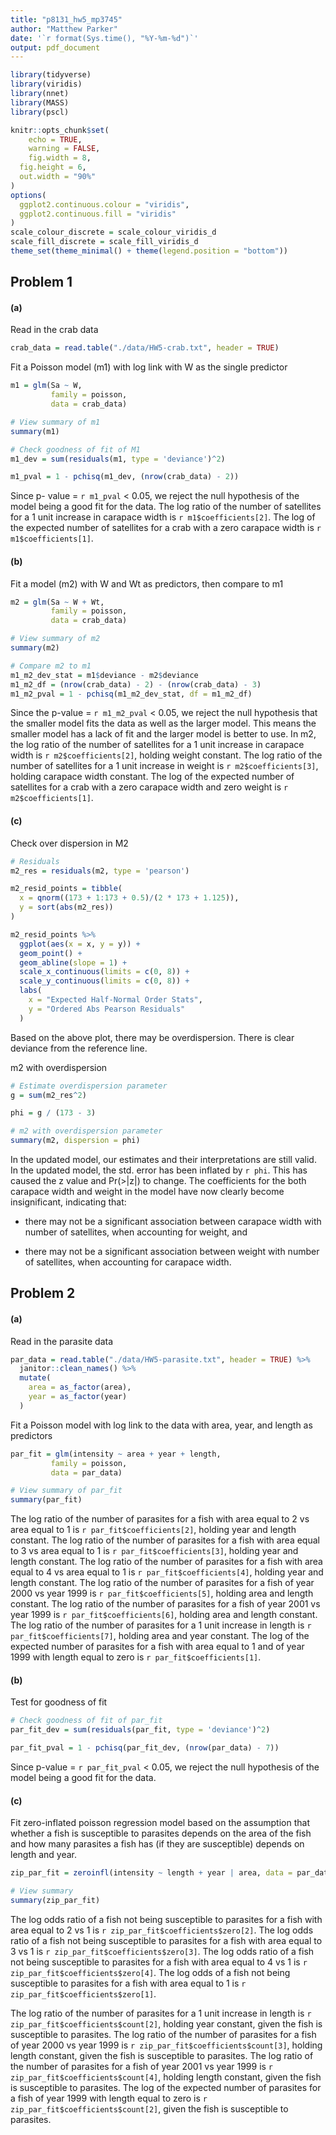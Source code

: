 ```yaml
---
title: "p8131_hw5_mp3745"
author: "Matthew Parker"
date: '`r format(Sys.time(), "%Y-%m-%d")`'
output: pdf_document
---
```


```r
library(tidyverse)
library(viridis)
library(nnet)
library(MASS)
library(pscl)

knitr::opts_chunk$set(
	echo = TRUE,
	warning = FALSE,
	fig.width = 8, 
  fig.height = 6,
  out.width = "90%"
)
options(
  ggplot2.continuous.colour = "viridis",
  ggplot2.continuous.fill = "viridis"
)
scale_colour_discrete = scale_colour_viridis_d
scale_fill_discrete = scale_fill_viridis_d
theme_set(theme_minimal() + theme(legend.position = "bottom"))
```

## Problem 1

#### (a)

Read in the crab data
```r
crab_data = read.table("./data/HW5-crab.txt", header = TRUE)
```


Fit a Poisson model (m1) with log link with W as the single predictor
```r
m1 = glm(Sa ~ W, 
         family = poisson, 
         data = crab_data) 

# View summary of m1
summary(m1)

# Check goodness of fit of M1
m1_dev = sum(residuals(m1, type = 'deviance')^2)

m1_pval = 1 - pchisq(m1_dev, (nrow(crab_data) - 2))
```

Since p- value = `r m1_pval` < 0.05, we reject the null hypothesis of the model being a good fit for the data. The log ratio of the number of satellites for a 1 unit increase in carapace width is `r m1$coefficients[2]`. The log of the expected number of satellites for a crab with a zero carapace width is `r m1$coefficients[1]`.


#### (b)

Fit a model (m2) with W and Wt as predictors, then compare to m1
```r
m2 = glm(Sa ~ W + Wt, 
         family = poisson, 
         data = crab_data) 

# View summary of m2
summary(m2)

# Compare m2 to m1
m1_m2_dev_stat = m1$deviance - m2$deviance
m1_m2_df = (nrow(crab_data) - 2) - (nrow(crab_data) - 3) 
m1_m2_pval = 1 - pchisq(m1_m2_dev_stat, df = m1_m2_df) 
```

Since the p-value = `r m1_m2_pval` < 0.05, we reject the null hypothesis that the smaller model fits the data as well as the larger model. This means the smaller model has a lack of fit and the larger model is better to use. In m2, the log ratio of the number of satellites for a 1 unit increase in carapace width is `r m2$coefficients[2]`, holding weight constant. The log ratio of the number of satellites for a 1 unit increase in weight is `r m2$coefficients[3]`, holding carapace width constant. The log of the expected number of satellites for a crab with a zero carapace width and zero weight is `r m2$coefficients[1]`.


#### (c)

Check over dispersion in M2
```r
# Residuals
m2_res = residuals(m2, type = 'pearson')

m2_resid_points = tibble(
  x = qnorm((173 + 1:173 + 0.5)/(2 * 173 + 1.125)),
  y = sort(abs(m2_res))
)

m2_resid_points %>% 
  ggplot(aes(x = x, y = y)) +
  geom_point() + 
  geom_abline(slope = 1) + 
  scale_x_continuous(limits = c(0, 8)) +
  scale_y_continuous(limits = c(0, 8)) +
  labs(
    x = "Expected Half-Normal Order Stats",
    y = "Ordered Abs Pearson Residuals"
  )
```

Based on the above plot, there may be overdispersion. There is clear deviance from the reference line.

m2 with overdispersion
```r
# Estimate overdispersion parameter
g = sum(m2_res^2)

phi = g / (173 - 3)

# m2 with overdispersion parameter
summary(m2, dispersion = phi)
```

In the updated model, our estimates and their interpretations are still valid. In the updated model, the std. error has been inflated by `r phi`. This has caused the z value and Pr(>|z|) to change. The coefficients for the both carapace width and weight in the model have now clearly become insignificant, indicating that:

* there may not be a significant association between carapace width with number of satellites, when accounting for weight, and

* there may not be a significant association between weight with number of satellites, when accounting for carapace width.


## Problem 2

#### (a)

Read in the parasite data
```r
par_data = read.table("./data/HW5-parasite.txt", header = TRUE) %>% 
  janitor::clean_names() %>% 
  mutate(
    area = as_factor(area),
    year = as_factor(year)
  )
```


Fit a Poisson model with log link to the data with area, year, and length as predictors
```r
par_fit = glm(intensity ~ area + year + length, 
         family = poisson, 
         data = par_data) 

# View summary of par_fit
summary(par_fit)
```

The log ratio of the number of parasites for a fish with area equal to 2 vs area equal to 1 is `r par_fit$coefficients[2]`, holding year and length constant. The log ratio of the number of parasites for a fish with area equal to 3 vs area equal to 1 is `r par_fit$coefficients[3]`, holding year and length constant. The log ratio of the number of parasites for a fish with area equal to 4 vs area equal to 1 is `r par_fit$coefficients[4]`, holding year and length constant. The log ratio of the number of parasites for a fish of year 2000 vs year 1999 is `r par_fit$coefficients[5]`, holding area and length constant. The log ratio of the number of parasites for a fish of year 2001 vs year 1999 is `r par_fit$coefficients[6]`, holding area and length constant. The log ratio of the number of parasites for a 1 unit increase in length is `r par_fit$coefficients[7]`, holding area and year constant. The log of the expected number of parasites for a fish with area equal to 1 and of year 1999 with length equal to zero is `r par_fit$coefficients[1]`.


#### (b)

Test for goodness of fit
```r
# Check goodness of fit of par_fit
par_fit_dev = sum(residuals(par_fit, type = 'deviance')^2)

par_fit_pval = 1 - pchisq(par_fit_dev, (nrow(par_data) - 7))
```

Since p-value = `r par_fit_pval` < 0.05, we reject the null hypothesis of the model being a good fit for the data.


#### (c)

Fit zero-inflated poisson regression model based on the assumption that whether a fish is susceptible to parasites depends on the area of the fish and how many parasites a fish has (if they are susceptible) depends on length and year.
```r
zip_par_fit = zeroinfl(intensity ~ length + year | area, data = par_data)

# View summary
summary(zip_par_fit)
```

The log odds ratio of a fish not being susceptible to parasites for a fish with area equal to 2 vs 1 is `r zip_par_fit$coefficients$zero[2]`. The log odds ratio of a fish not being susceptible to parasites for a fish with area equal to 3 vs 1 is `r zip_par_fit$coefficients$zero[3]`. The log odds ratio of a fish not being susceptible to parasites for a fish with area equal to 4 vs 1 is `r zip_par_fit$coefficients$zero[4]`. The log odds of a fish not being susceptible to parasites for a fish with area equal to 1 is `r zip_par_fit$coefficients$zero[1]`.

The log ratio of the number of parasites for a 1 unit increase in length is `r zip_par_fit$coefficients$count[2]`, holding year constant, given the fish is susceptible to parasites. The log ratio of the number of parasites for a fish of year 2000 vs year 1999 is `r zip_par_fit$coefficients$count[3]`, holding length constant, given the fish is susceptible to parasites. The log ratio of the number of parasites for a fish of year 2001 vs year 1999 is `r zip_par_fit$coefficients$count[4]`, holding length constant, given the fish is susceptible to parasites. The log of the expected number of parasites for a fish of year 1999 with length equal to zero is `r zip_par_fit$coefficients$count[2]`, given the fish is susceptible to parasites.
